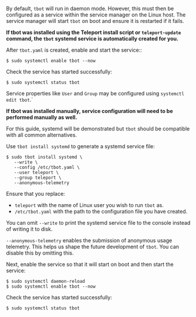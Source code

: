 By default, `tbot` will run in daemon mode. However, this must then be
configured as a service within the service manager on the Linux host. The
service manager will start `tbot` on boot and ensure it is restarted if it
fails.

**If tbot was installed using the Teleport install script or `teleport-update`
command, the `tbot` systemd service is automatically created for you.**

After `tbot.yaml` is created, enable and start the service::

```code
$ sudo systemctl enable tbot --now
```

Check the service has started successfully:

```code
$ sudo systemctl status tbot
```

Service properties like `User` and `Group` may be configured using `systemctl edit tbot`.`

**If tbot was installed manually, service configuration will need to be
performed manually as well.**

For this guide, systemd will be demonstrated but `tbot` should be
compatible with all common alternatives.

Use `tbot install systemd` to generate a systemd service file:

```code
$ sudo tbot install systemd \
   --write \
   --config /etc/tbot.yaml \
   --user teleport \
   --group teleport \
   --anonymous-telemetry
```

Ensure that you replace:

- `teleport` with the name of Linux user you wish to run `tbot` as.
- `/etc/tbot.yaml` with the path to the configuration file you have created.

You can omit `--write` to print the systemd service file to the console instead
of writing it to disk.

`--anonymous-telemetry` enables the submission of anonymous usage telemetry.
This helps us shape the future development of `tbot`. You can disable this by
omitting this.

Next, enable the service so that it will start on boot and then start the
service:

```code
$ sudo systemctl daemon-reload
$ sudo systemctl enable tbot --now
```

Check the service has started successfully:

```code
$ sudo systemctl status tbot
```
